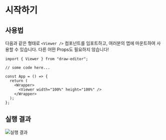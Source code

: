 # 시작하기

## 사용법

다음과 같은 형태로 `<Viewer />` 컴포넌트를 임포트하고, 여러분의 앱에 마운트하여 사용할 수 있습니다. 다른 어떤 Props도 필요하지 않습니다!

```tsx filename="AwesomeApp.tsx" showLineNumbers
import { Viewer } from "draw-editor";

// some code here...

const App = () => {
  return (
    <Wrapper>
      <Viewer width="100%" height="100%" />
    </Wrapper>
  );
};
```

## 실행 결과

![실행 결과](/images/draw-editor-demo.png)

